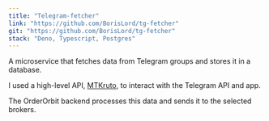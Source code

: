 ```yaml
---
title: "Telegram-fetcher"
link: "https://github.com/BorisLord/tg-fetcher"
git: "https://github.com/BorisLord/tg-fetcher"
stack: "Deno, Typescript, Postgres"
---
```


A microservice that fetches data from Telegram groups and stores it in a database.

I used a high-level API, [MTKruto](https://mtkru.to/), to interact with the Telegram API and app.

The OrderOrbit backend processes this data and sends it to the selected brokers.
